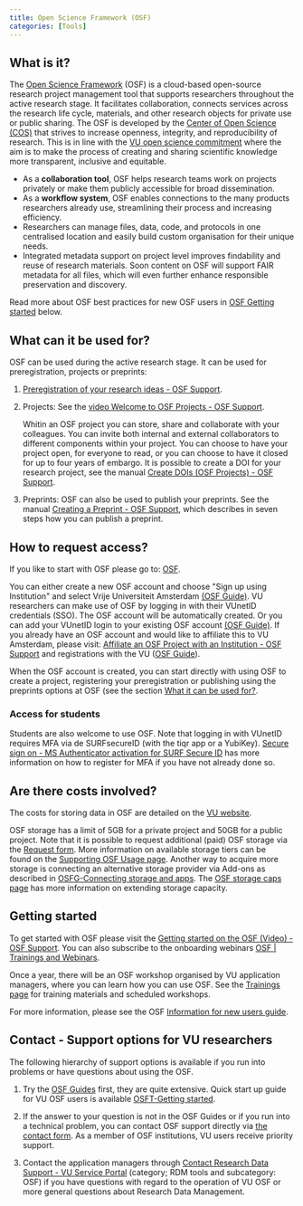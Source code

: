 ```yaml
---
title: Open Science Framework (OSF)
categories: [Tools]
---
```


## What is it?

The [Open Science Framework](https://osf.io/) (OSF) is a cloud-based open-source research project management tool
that supports researchers throughout the active research stage. It
facilitates collaboration, connects services across the research
life cycle, materials, and other research objects for private use or
public sharing. The OSF is developed by the [Center of Open Science
(COS)](http://cos.io/) that strives to increase openness, integrity, and
reproducibility of research. This is in line with the [VU open science
commitment](https://vu.nl/en/about-vu/organisations/open-science) where the aim is to make the process of creating and sharing
scientific knowledge more transparent, inclusive and equitable.

* As a **collaboration tool**, OSF helps research teams work on projects
  privately or make them publicly accessible for broad dissemination.
* As a **workflow system**, OSF enables connections to the many products
  researchers already use, streamlining their process and increasing
  efficiency.
* Researchers can manage files, data, code, and protocols in one
  centralised location and easily build custom organisation for their
  unique needs.
* Integrated metadata support on project level improves findability and
  reuse of research materials. Soon content on OSF will support FAIR
  metadata for all files, which will even further enhance responsible
  preservation and discovery.

Read more about OSF best practices for new OSF users in [OSF
Getting started](#getting-started) below.

## What can it be used for?

OSF can be used during the active research stage. It can be used for
preregistration, projects or preprints:

1.  [Preregistration of your research ideas - OSF Support](https://help.osf.io/article/145-preregistration).

2.  Projects: See the [video Welcome to OSF Projects - OSF Support](https://help.osf.io/article/353-welcome-to-projects).

    Whitin an OSF project you can store, share and collaborate with your
    colleagues. You can invite both internal and external collaborators to
    different components within your project. You can choose to have your
    project open, for everyone to read, or you can choose to have it closed
    for up to four years of embargo. It is possible to create a DOI for your research project, see the manual [Create DOIs (OSF Projects) - OSF Support](https://help.osf.io/article/220-create-dois).

3.  Preprints: OSF can also be used to publish your preprints. See the manual [Creating a Preprint - OSF Support](https://help.osf.io/article/399-creating-a-preprint), which describes in seven steps how you can publish a preprint.

## How to request access?

If you like to start with OSF please go to: [OSF](https://osf.io/).

You can either create a new OSF account and choose \"Sign up using
Institution\" and select Vrije Universiteit Amsterdam [(OSF
Guide)](https://help.osf.io/article/271-create-an-osf-account). VU
researchers can make use of OSF by logging in with their VUnetID
credentials (SSO). The OSF account will be automatically created. Or you
can add your VUnetID login to your existing OSF account [(OSF
Guide)](https://help.osf.io/article/238-add-a-new-email-address-to-your-account).
If you already have an OSF account and would like to affiliate this to
VU Amsterdam, please visit: [Affiliate an OSF Project with an
Institution - OSF Support](https://help.osf.io/article/192-affiliate-an-osf-project-with-an-institution)
and registrations with the VU ([OSF Guide](https://help.osf.io/hc/en-us/articles/360019738394-Affiliate-a-Registration-with-an-Institution)).

When the OSF account is created, you can start directly with using OSF to
create a project, registering your preregistration or publishing using
the preprints options at OSF (see the section [What it can be used for?](#what-can-it-be-used-for).

### Access for students

Students are also welcome to use OSF. Note that logging in with VUnetID
requires MFA via de SURFsecureID (with the tiqr app or a
YubiKey). [Secure sign on - MS Authenticator activation for SURF Secure
ID](https://services.vu.nl/esc?id=kb_article&table=kb_knowledge&sys_id=648865b4874bc15010be65b40cbb3592&recordUrl=%2Fkb_view.do%3Fsys_kb_id%3D648865b4874bc15010be65b40cbb3592)
has more information on how to register for MFA if you have not already
done so.

## Are there costs involved?

The costs for storing data in OSF are detailed on the [VU
website](https://vu.nl/en/employee/research-data-support/research-archiving-storage-cost-model).

OSF storage has a limit of 5GB for a private project and 50GB for a
public project. Note that it is possible to request additional (paid)
OSF storage via the [Request
form](https://docs.google.com/forms/d/1CImattWD9KdefK-vFmMbB1I0pfl4FkKj0e1fNgz0AG4/viewform?edit_requested=true).
More information on available storage tiers can be
found on the [Supporting OSF Usage page](https://www.cos.io/osf-usage). Another way to acquire more
storage is connecting an alternative storage provider via Add-ons as
described in [OSFG-Connecting storage and apps](ADD LINK). The [OSF storage
caps page](https://help.osf.io/hc/en-us/articles/360054528874-OSF-Storage-Caps) has
more information on extending storage capacity.

## Getting started

To get started with OSF please visit the [Getting started on the OSF
(Video) - OSF
Support](https://help.osf.io/article/342-getting-started-on-the-osf).
You can also subscribe to the onboarding webinars [OSF \| Trainings and
Webinars](https://www.cos.io/osf-onboarding?utm_source=osf_onboarding&utm_medium=email&utm_campaign=welcome).

Once a year, there will be an OSF workshop organised by VU application managers,
where you can learn how you can use OSF. See the [Trainings page](https://rdm.vu.nl/topics/trainings.html#open-science-framework-osf-workshop) for training materials and scheduled workshops. 

For more information, please see the OSF [Information for new users guide](ADD LINK).

## Contact - Support options for VU researchers

The following hierarchy of support options is available if you run into
problems or have questions about using the OSF.

1.  Try the [OSF Guides](https://help.osf.io/) first, they are quite
    extensive. Quick start up guide for VU OSF users is
    available [OSFT-Getting started](ADD LINK).

2.  If the answer to your question is not in the OSF Guides or if you
    run into a technical problem, you can contact OSF support directly
    via [the contact form](https://help.osf.io/hc/en-us/requests/new).
    As a member of OSF institutions, VU users receive priority support.

3.  Contact the application managers through [Contact Research Data Support - VU Service
    Portal](https://services.vu.nl/esc?id=sc_cat_item&sys_id=c84148af47992510bfa46d72e36d4396)
    (category; RDM tools and subcategory: OSF) if you have questions
    with regard to the operation of VU OSF or more general questions about
    Research Data Management.

